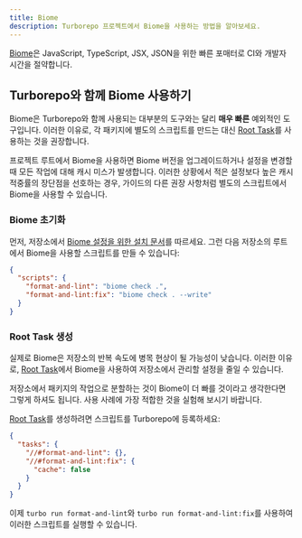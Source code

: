 ```yaml
---
title: Biome
description: Turborepo 프로젝트에서 Biome을 사용하는 방법을 알아보세요.
---
```



[Biome](https://biomejs.dev/)은 JavaScript, TypeScript, JSX, JSON을 위한 빠른 포매터로 CI와 개발자 시간을 절약합니다.

<CreateTurboCallout />

## Turborepo와 함께 Biome 사용하기

Biome은 Turborepo와 함께 사용되는 대부분의 도구와는 달리 **매우 빠른** 예외적인 도구입니다. 이러한 이유로, 각 패키지에 별도의 스크립트를 만드는 대신 [Root Task](/docs/crafting-your-repository/configuring-tasks#registering-root-tasks)를 사용하는 것을 권장합니다.

<Callout type="info" title="캐싱 동작">
  프로젝트 루트에서 Biome을 사용하면 Biome 버전을 업그레이드하거나 설정을 변경할
  때 모든 작업에 대해 캐시 미스가 발생합니다. 이러한 상황에서 적은 설정보다 높은
  캐시 적중률의 장단점을 선호하는 경우, 가이드의 다른 권장 사항처럼 별도의
  스크립트에서 Biome을 사용할 수 있습니다.
</Callout>

### Biome 초기화

먼저, 저장소에서 [Biome 설정을 위한 설치 문서](https://biomejs.dev/guides/getting-started/)를 따르세요. 그런 다음 저장소의 루트에서 Biome을 사용할 스크립트를 만들 수 있습니다:

```json title="./package.json"
{
  "scripts": {
    "format-and-lint": "biome check .",
    "format-and-lint:fix": "biome check . --write"
  }
}
```

### Root Task 생성

실제로 Biome은 저장소의 반복 속도에 병목 현상이 될 가능성이 낮습니다. 이러한 이유로, [Root Task](/docs/crafting-your-repository/configuring-tasks#registering-root-tasks)에서 Biome을 사용하여 저장소에서 관리할 설정을 줄일 수 있습니다.

<Callout type="info">
  저장소에서 패키지의 작업으로 분할하는 것이 Biome이 더 빠를 것이라고 생각한다면
  그렇게 하셔도 됩니다. 사용 사례에 가장 적합한 것을 실험해 보시기 바랍니다.
</Callout>

[Root Task](/docs/crafting-your-repository/configuring-tasks#registering-root-tasks)를 생성하려면 스크립트를 Turborepo에 등록하세요:

```json title="./turbo.json"
{
  "tasks": {
    "//#format-and-lint": {},
    "//#format-and-lint:fix": {
      "cache": false
    }
  }
}
```

이제 `turbo run format-and-lint`와 `turbo run format-and-lint:fix`를 사용하여 이러한 스크립트를 실행할 수 있습니다.
